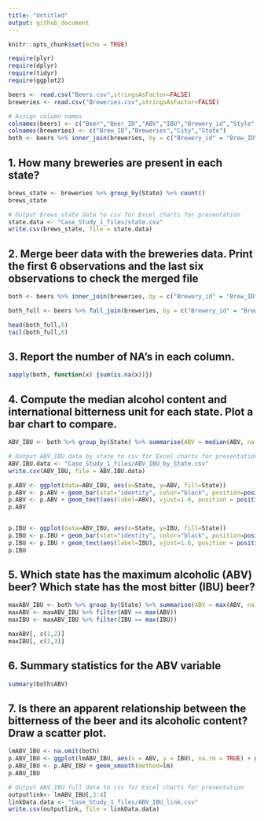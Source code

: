 ---
title: "Untitled"
output: github_document
---

```{r setup, include=FALSE}
knitr::opts_chunk$set(echo = TRUE)
```


```{r GatherData}
require(plyr)
require(dplyr)
require(tidyr)
require(ggplot2)

beers <- read.csv("Beers.csv",stringsAsFactor=FALSE)
breweries <- read.csv("Breweries.csv",stringsAsFactor=FALSE)

# Assign column names
colnames(beers) <- c("Beer","Beer_ID","ABV","IBU","Brewery_id","Style","Ounces")
colnames(breweries) <- c("Brew_ID","Breweries","City","State")
both <- beers %>% inner_join(breweries, by = c("Brewery_id" = "Brew_ID"))
```


## 1. How many breweries are present in each state?

``` {r Question_1}
brews_state <- breweries %>% group_by(State) %>% count()
brews_state

# Output brews_state data to csv for Excel charts for presentation
state.data <- "Case_Study_1_files/state.csv"
write.csv(brews_state, file = state.data)
```


## 2. Merge beer data with the breweries data. Print the first 6 observations and the last six observations to check the merged file

```{r Question_2}
both <- beers %>% inner_join(breweries, by = c("Brewery_id" = "Brew_ID"))

both_full <- beers %>% full_join(breweries, by = c("Brewery_id" = "Brew_ID"))

head(both_full,6)
tail(both_full,6)
```


## 3. Report the number of NA's in each column.

```{r Question_3}
sapply(both, function(x) {sum(is.na(x))})
```


## 4. Compute the median alcohol content and international bitterness unit for each state. Plot a bar chart to compare.

```{r Question_4}
ABV_IBU <- both %>% group_by(State) %>% summarise(ABV = median(ABV, na.rm = TRUE), IBU = median(IBU, na.rm = TRUE))

# Output ABV_IBU data by state to csv for Excel charts for presentation
ABV.IBU.data <- "Case_Study_1_files/ABV_IBU_by_State.csv"
write.csv(ABV_IBU, file = ABV.IBU.data)

p.ABV <- ggplot(data=ABV_IBU, aes(x=State, y=ABV, fill=State))
p.ABV <- p.ABV + geom_bar(stat="identity", color="black", position=position_dodge())+theme_minimal()
p.ABV <- p.ABV + geom_text(aes(label=ABV), vjust=1.6, position = position_dodge(0.9), size=2.5)
p.ABV


p.IBU <- ggplot(data=ABV_IBU, aes(x=State, y=IBU, fill=State))
p.IBU <- p.IBU + geom_bar(stat="identity", color="black", position=position_dodge())+theme_minimal()
p.IBU <- p.IBU + geom_text(aes(label=IBU), vjust=1.6, position = position_dodge(0.9), size=2.5)
p.IBU

```


## 5. Which state has the maximum alcoholic (ABV) beer? Which state has the most bitter (IBU) beer?

```{r Question_5}
maxABV_IBU <- both %>% group_by(State) %>% summarise(ABV = max(ABV, na.rm = TRUE), IBU = max(IBU, na.rm = TRUE))
maxABV <- maxABV_IBU %>% filter(ABV == max(ABV))
maxIBU <- maxABV_IBU %>% filter(IBU == max(IBU))

maxABV[, c(1,2)]
maxIBU[, c(1,3)]
```

## 6. Summary statistics for the ABV variable

```{r Question_6}
summary(both$ABV)
```


## 7. Is there an apparent relationship between the bitterness of the beer and its alcoholic content? Draw a scatter plot.

```{r Question_7}
lmABV_IBU <- na.omit(both)
p.ABV_IBU <- ggplot(lmABV_IBU, aes(x = ABV, y = IBU), na.rm = TRUE) + geom_point(na.rm = TRUE) + geom_rug() 
p.ABU_IBU <- p.ABV_IBU + geom_smooth(method=lm)
p.ABU_IBU

# Output ABV_IBU full data to csv for Excel charts for presentation
outputlink<- lmABV_IBU[,3:4]
linkData.data <- "Case_Study_1_files/ABV_IBU_link.csv"
write.csv(outputlink, file = linkData.data)
```


